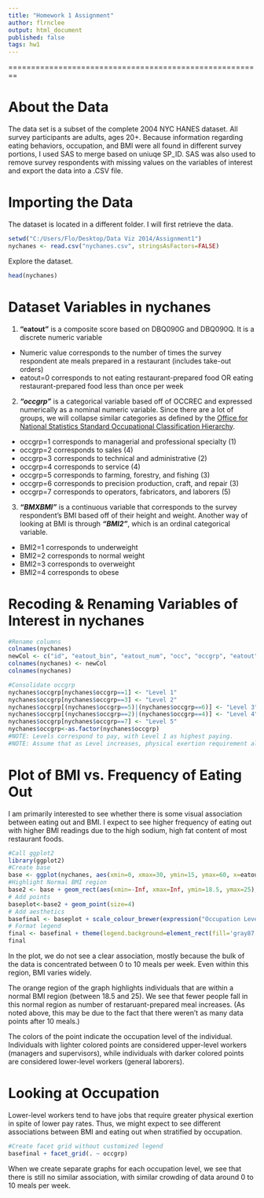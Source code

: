 ```yaml
---
title: "Homework 1 Assignment"
author: flrnclee
output: html_document
published: false
tags: hw1
---
```


========================================================

# About the Data

The data set is a subset of the complete 2004 NYC HANES dataset. All survey participants are adults, ages 20+. Because information regarding eating behaviors, occupation, and BMI were all found in different survey portions, I used SAS to merge based on uniuqe SP_ID. SAS was also used to remove survey respondents with missing values on the variables of interest and export the data into a .CSV file. 

# Importing the Data

The dataset is located in a different folder. I will first retrieve the data. 
```r
setwd("C:/Users/Flo/Desktop/Data Viz 2014/Assignment1")
nychanes <- read.csv("nychanes.csv", stringsAsFactors=FALSE)
```

Explore the dataset.

```r
head(nychanes)
```

# Dataset Variables in nychanes 

(1) **"eatout"** is a composite score based on DBQ090G and DBQ090Q. It is a discrete numeric variable

* Numeric value corresponds to the number of times the survey respondent ate meals prepared in a restaurant (includes take-out orders)
* eatout=0 corresponds to not eating restaurant-prepared food OR eating restaurant-prepared food less than once per week

(2) ***"occgrp"*** is a categorical variable based off of OCCREC and expressed numerically as a nominal numeric variable. Since there are a lot of groups, we will collapse similar categories as defined by the [Office for National Statistics Standard Occupational Classification Hierarchy](http://www.neighbourhood.statistics.gov.uk/HTMLDocs/dev3/ONS_SOC_hierarchy_view.html).

* occgrp=1 corresponds to managerial and professional specialty (1)
* occgrp=2 corresponds to sales (4)
* occgrp=3 corresponds to technical and administrative (2)
* occgrp=4 corresponds to service (4)
* occgrp=5 corresponds to farming, forestry, and fishing (3)
* occgrp=6 corresponds to precision production, craft, and repair (3)
* occgrp=7 corresponds to operators, fabricators, and laborers (5)

(3) ***"BMXBMI"*** is a continuous variable that corresponds to the survey respondent's BMI based off of their height and weight. Another way of looking at BMI is through ***"BMI2"***, which is an ordinal categorical variable. 

* BMI2=1 corresponds to underweight
* BMI2=2 corresponds to normal weight
* BMI2=3 corresponds to overweight 
* BMI2=4 corresponds to obese

# Recoding & Renaming Variables of Interest in nychanes

```r
#Rename columns
colnames(nychanes)
newCol <- c("id", "eatout_bin", "eatout_num", "occ", "occgrp", "eatout", "bmi", "bmi_grp")
colnames(nychanes) <- newCol
colnames(nychanes)

#Consolidate occgrp
nychanes$occgrp[nychanes$occgrp==1] <- "Level 1"
nychanes$occgrp[nychanes$occgrp==3] <- "Level 2"
nychanes$occgrp[(nychanes$occgrp==5)|(nychanes$occgrp==6)] <- "Level 3"
nychanes$occgrp[(nychanes$occgrp==2)|(nychanes$occgrp==4)] <- "Level 4"
nychanes$occgrp[nychanes$occgrp==7] <- "Level 5"
nychanes$occgrp<-as.factor(nychanes$occgrp)
#NOTE: Levels correspond to pay, with Level 1 as highest paying. 
#NOTE: Assume that as Level increases, physical exertion requirement also increases. 

```

# Plot of BMI vs. Frequency of Eating Out

I am primarily interested to see whether there is some visual association between eating out and BMI. I expect to see higher frequency of eating out with higher BMI readings due to the high sodium, high fat content of most restaurant foods. 

```r
#Call ggplot2
library(ggplot2)
#Create base
base <- ggplot(nychanes, aes(xmin=0, xmax=30, ymin=15, ymax=60, x=eatout, y=bmi, colour=occgrp)) + xlab("Number of Restaurant-Prepared Meals Consumed Per Week") + ylab("BMI (kg/m2)") + ggtitle("Body Mass Index (BMI) and Frequency of Eating Out")
#Highlight Normal BMI region
base2 <- base + geom_rect(aes(xmin=-Inf, xmax=Inf, ymin=18.5, ymax=25), fill="orange", alpha=1/100, inherit.aes=FALSE) 
# Add points
baseplot<-base2 + geom_point(size=4)
# Add aesthetics
basefinal <- baseplot + scale_colour_brewer(expression("Occupation Level")) + theme(plot.title=element_text(face="bold", size=18), axis.title=element_text(face="bold", size=15), panel.background=element_rect(fill="gray70"), panel.grid.major=element_line(colour="gray50"), panel.grid.minor=element_line(colour="gray60", linetype="dotted", size=1))
# Format legend
final <- basefinal + theme(legend.background=element_rect(fill='gray87', colour='gray60', size=1.25), legend.key=element_rect(fill='gray70'), legend.position=c(0.88, 0.85))
final
```
In the plot, we do not see a clear association, mostly because the bulk of the data is concentrated between 0 to 10 meals per week. Even within this region, BMI varies widely. 

The orange region of the graph highlights individuals that are within a normal BMI region (between 18.5 and 25). We see that fewer people fall in this normal region as number of restaruant-prepared meal increases. (As noted above, this may be due to the fact that there weren't as many data points after 10 meals.)

The colors of the point indicate the occupation level of the individual. Individuals with lighter colored points are considered upper-level workers (managers and supervisors), while individuals with darker colored points are considered lower-level workers (general laborers). 

# Looking at Occupation 

Lower-level workers tend to have jobs that require greater physical exertion in spite of lower pay rates. Thus, we might expect to see different associations between BMI and eating out when stratified by occupation. 

```r
#Create facet grid without customized legend
basefinal + facet_grid(. ~ occgrp)
```

When we create separate graphs for each occupation level, we see that there is still no similar association, with similar crowding of data around 0 to 10 meals per week. 